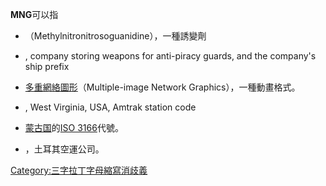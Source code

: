 {{wiktionary|MNG}}
'''MNG'''可以指
* {{tsl|en|Methylnitronitrosoguanidine|甲基硝基硝基胍}}（Methylnitronitrosoguanidine），一種誘變劑
* {{tsl|en|MNG Maritime||MNG Maritime}}, company storing weapons for anti-piracy guards, and the company's ship prefix
* [[多重網絡圖形|多重網絡圖形]]（Multiple-image Network Graphics），一種動畫格式。
* {{tsl|en|Montgomery (Amtrak station)||Montgomery (Amtrak station)}}, West Virginia, USA, Amtrak station code
* [[蒙古国|蒙古国]]的[[ISO_3166|ISO 3166]]代號。
* {{tsl|en|MNG Airlines|MNG航空}}，土耳其空運公司。

{{disambig}}

[[Category:三字拉丁字母縮寫消歧義|Category:三字拉丁字母縮寫消歧義]]
